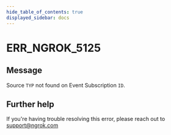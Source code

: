 ```yaml
---
hide_table_of_contents: true
displayed_sidebar: docs
---
```



# ERR_NGROK_5125

## Message

Source `TYP` not found on Event Subscription `ID`.

<ErrorDetails error="err_ngrok_5125" />

## Further help

If you're having trouble resolving this error, please reach out to [support@ngrok.com](mailto:support@ngrok.com?subject=Help%20with%20ERR_NGROK_5125)
